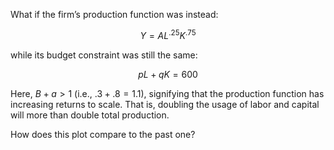 What if the firm's production function was instead:

<center> $Y=AL^{.25}K^{.75}$ </center>

while its budget constraint was still the same:

<center> $pL + qK = 600$</center>

Here, $B+a>1$ (i.e., $.3 + .8 = 1.1$), signifying that the production function has increasing returns to scale. That is, doubling the usage of labor and capital will more than double total production.

How does this plot compare to the past one?
